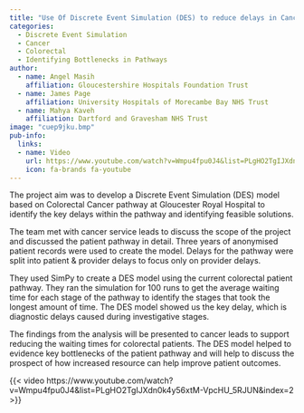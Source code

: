 ```yaml
---
title: "Use Of Discrete Event Simulation (DES) to reduce delays in Cancer Diagnosis & Treatment"
categories:
  - Discrete Event Simulation
  - Cancer
  - Colorectal
  - Identifying Bottlenecks in Pathways
author:
  - name: Angel Masih
    affiliation: Gloucestershire Hospitals Foundation Trust
  - name: James Page
    affiliation: University Hospitals of Morecambe Bay NHS Trust
  - name: Mahya Kaveh
    affiliation: Dartford and Gravesham NHS Trust
image: "cuep9jku.bmp"
pub-info:
  links:
  - name: Video
    url: https://www.youtube.com/watch?v=Wmpu4fpu0J4&list=PLgHO2TgIJXdn0k4y56xtM-VpcHU_5RJUN&index=2
    icon: fa-brands fa-youtube
---
```


The project aim was to develop a Discrete Event Simulation (DES) model based on Colorectal Cancer pathway at Gloucester Royal Hospital to identify the key delays within the pathway and identifying feasible solutions.

The team met with cancer service leads to discuss the scope of the project and discussed the patient pathway in detail. Three years of anonymised patient records were used to create the model. Delays for the pathway were split into patient & provider delays to focus only on provider delays.

They used SimPy to create a DES model using the current colorectal patient pathway. They ran the simulation for 100 runs to get the average waiting time for each stage of the pathway to identify the stages that took the longest amount of time. The DES model showed us the key delay, which is diagnostic delays caused during investigative stages.

The findings from the analysis will be presented to cancer leads to support reducing the waiting times for colorectal patients. The DES model helped to evidence key bottlenecks of the patient pathway and will help to discuss the prospect of how increased resource can help improve patient outcomes.  

{{< video https://www.youtube.com/watch?v=Wmpu4fpu0J4&list=PLgHO2TgIJXdn0k4y56xtM-VpcHU_5RJUN&index=2 >}}

